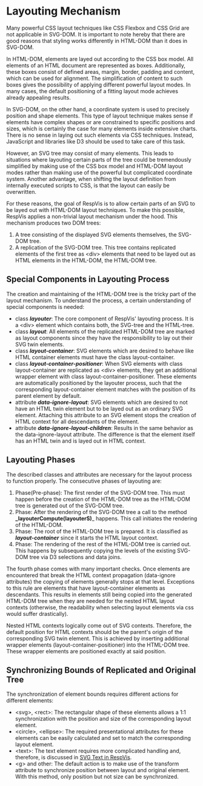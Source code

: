 
<Meta title='Using RespVis/Layouting Mechanism'/>

# Layouting Mechanism

Many powerful CSS layout techniques like CSS Flexbox and CSS Grid
are not applicable in SVG-DOM. It is important to note hereby that there
are good reasons that styling works differently in HTML-DOM than it
does in SVG-DOM.

In HTML-DOM, elements are layed out according to the CSS box model.
All elements of an HTML document are represented as boxes. Additionally,
these boxes consist of defined areas, margin, border, padding and content,
which can be used for alignment. The simplification of content to such boxes
gives the possibility of applying different powerful layout modes. In
many cases, the default positioning of a fitting layout mode achieves
already appealing results.

In SVG-DOM, on the other hand, a coordinate system is used to precisely
position and shape elements. This type of layout technique makes sense
if elements have complex shapes or are constrained to specific positions and
sizes, which is certainly the case for many elements inside extensive charts.
There is no sense in laying out such elements via CSS techniques. Instead,
JavaScript and libraries like D3 should be used to take care of this task.

However, an SVG tree may consist of many elements. This leads to
situations where layouting certain parts of the tree could be tremendously
simplified by making use of the CSS box model and HTML-DOM layout modes rather
than making use of the powerful but complicated coordinate system.
Another advantage, when shifting the layout definition from internally executed
scripts to CSS, is that the layout can easily be overwritten.

For these reasons, the goal of RespVis is to allow certain parts of an
SVG to be layed out with HTML-DOM layout techniques. To make this possible,
RespVis applies a non-trivial layout mechanism under the hood. This mechanism
produces two DOM trees:
1. A tree consisting of the displayed SVG elements themselves, the
SVG-DOM tree.
2. A replication of the SVG-DOM tree. This tree contains replicated
elements of the first tree as \<div\> elements that need to be layed
out as HTML elements in the HTML-DOM, the HTML-DOM tree.


## Special Components in Layouting Process

The creation and maintaining of the HTML-DOM tree is the tricky part
of the layout mechanism. To understand the process, a certain understanding
of special components is needed:
- class **_layouter_**: The core component of RespVis' layouting process.
  It is a \<div\> element which contains both, the SVG-tree and the HTML-tree.
- class **_layout_**: All elements of the replicated HTML-DOM tree are marked
  as layout components since they have the responsibility to lay out their SVG
  twin elements.
- class **_layout-container_**: SVG elements which are desired to behave like
  HTML container elements must have the class layout-container.
- class **_layout-container-positioner_**: When SVG elements with class
  layout-container are replicated as \<div\> elements, they get an additional
  wrapper element with class layout-container-positioner. These elements are
  automatically positioned by the layouter process, such that the corresponding
  layout-container element matches with the position of its parent element by
  default.
- attribute **_data-ignore-layout_**: SVG elements which are desired to not have
  an HTML twin element but to be layed out as an ordinary SVG element. Attaching this
  attribute to an SVG element stops the creation of HTML context for all descendants
  of the element.
- attribute **_data-ignore-layout-children_**: Results in the same behavior as
  the data-ignore-layout attribute. The difference is that the element itself has
  an HTML twin and is layed out in HTML context.



## Layouting Phases

The described classes and attributes are necessary for the layout process to
function properly. The consecutive phases of layouting are:
1. Phase(Pre-phase): The first render of the SVG-DOM tree. This must happen
   before the creation of the HTML-DOM tree as the HTML-DOM tree is
   generated out of the SVG-DOM tree.
2. Phase: After the rendering of the SVG-DOM tree a call to the method
   <Tooltip text="/src/lib/core/layouter/layouter.ts">**_layouterCompute(layouterS)**_</Tooltip>
   happens. This call initiates the rendering of the HTML-DOM.
3. Phase: The root of the HTML-DOM tree is prepared. It is classified as
   **_layout-container_** since it starts the HTML layout context.
4. Phase: The rendering of the rest of the HTML-DOM tree is carried out. This
   happens by subsequently copying the levels of the existing SVG-DOM tree via
   D3 selections and data joins.

The fourth phase comes with many important checks. Once elements are encountered
that break the HTML context propagation (data-ignore attributes) the copying of
elements generally stops at that level. Exceptions to this rule are elements that
have layout-container elements as descendants. This results in elements still being
copied into the generated HTML-DOM tree when they are needed for the nested HTML
layout contexts (otherwise, the readability when selecting layout elements via css
would suffer drastically).

Nested HTML contexts logically come out of SVG contexts. Therefore, the default position
for HTML contexts should be the parent's origin of the corresponding SVG twin element.
This is achieved by inserting additional wrapper elements (layout-container-positioner) into
the HTML-DOM tree. These wrapper elements are positioned exactly at said position.


## <a name="synchronizing-bounds"></a> Synchronizing Bounds of Replicated and Original Tree

The synchronization of element bounds requires different actions for different elements:
- \<svg\>, \<rect\>: The rectangular shape of these elements allows a 1:1
  synchronization with the position and size of the corresponding layout element.
- \<circle\>, \<ellipse\>: The required presentational attributes for these elements can
  be easily calculated and set to match the corresponding layout element.
- \<text\>: The text element requires more complicated handling and, therefore, is discussed
  in [SVG Text in RespVis](?path=/docs/using-respvis-layouting-svg-text--docs).
- \<g\> and other: The default action is to make use of the transform attribute
  to synchronize position between layout and original element. With this method, only
  position but not size can be synchronized.
